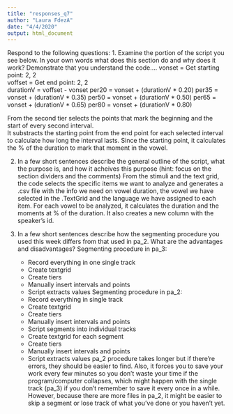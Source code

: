 ```yaml
---
title: "responses_q7"
author: "Laura FdezA"
date: "4/4/2020"
output: html_document
---
```


Respond to the following questions:
1. Examine the portion of the script you see below. In your own words what does this section do and why does it work? Demonstrate that you understand the code….
      vonset = Get starting point: 2, 2           
      voffset = Get end point: 2, 2               
      durationV = voffset - vonset
      per20 = vonset + (durationV * 0.20)
      per35 = vonset + (durationV * 0.35)
      per50 = vonset + (durationV * 0.50)
      per65 = vonset + (durationV * 0.65)
      per80 = vonset + (durationV * 0.80)

From the second tier selects the points that mark the beginning and the start of every second interval.    
It substracts the starting point from the end point for each selected interval to calculate how long the interval lasts.
Since the starting point, it calculates the % of the duration to mark that moment in the vowel.

2. In a few short sentences describe the general outline of the script, what the purpose is, and how it acheives this purpose (hint: focus on the section dividers and the comments)
From the stimuli and the text grid, the code selects the specific items we want to analyze and generates a .csv file with the info we need on vowel duration, the vowel we have selected in the .TextGrid and the language we have assigned to each item. For each vowel to be analyzed, it calculates the duration and the moments at % of the duration. It also creates a new column with the speaker's id.

3. In a few short sentences describe how the segmenting procedure you used this week differs from that used in pa_2. What are the advantages and disadvantages?
Segmenting procedure in pa_3:
   - Record everything in one single track
   - Create textgrid
   - Create tiers
   - Manually insert intervals and points
   - Script extracts values
Segmenting procedure in pa_2:
   - Record everything in single track
   - Create textgrid
   - Create tiers
   - Manually insert intervals and points
   - Script segments into individual tracks
   - Create textgrid for each segment
   - Create tiers
   - Manually insert intervals and points
   - Script extracts values
pa_2 procedure takes longer but if there're errors, they should be easier to find. Also, it forces you to save your work every few minutes so you don't waste your time if the program/computer collapses, which might happen with the single track (pa_3) if you don't remember to save it every once in a while. However, because there are more files in pa_2, it might be easier to skip a segment or lose track of what you've done or you haven't yet.

